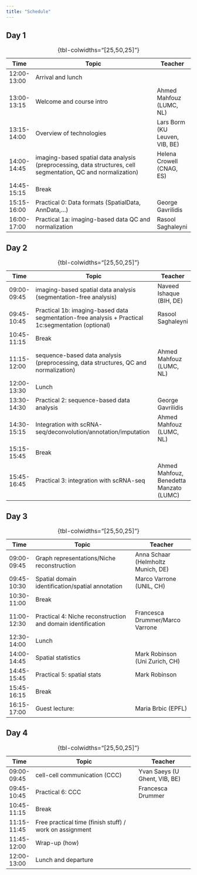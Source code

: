 ```yaml
---
title: "Schedule"
---
```


## Day 1

| Time      	| Topic                                                                                                         	| Teacher                          	|
|-------------	|---------------------------------------------------------------------------------------------------------------	|--------------------------------	|
| 12:00-13:00 	| Arrival and lunch                                                                                             	|                                	|
| 13:00-13:15 	| Welcome and course intro                                                                                      	| Ahmed Mahfouz (LUMC, NL)       	|
| 13:15-14:00 	| Overview of technologies                                                                                      	| Lars Borm (KU Leuven, VIB, BE) 	|
| 14:00-14:45 	| imaging-based spatial data analysis (preprocessing, data structures, cell segmentation, QC and normalization) 	| Helena Crowell (CNAG, ES)      	|
| 14:45-15:15 	| Break                                                                                                         	|                                	|
| 15:15-16:00 	| Practical 0: Data formats (SpatialData, AnnData,...)                                                          	| George Gavrilidis              	|
| 16:00-17:00 	| Practical 1a: imaging-based data QC and normalization                                                         	| Rasool Saghaleyni              	|
: {tbl-colwidths="[25,50,25]"}


## Day 2

| Time      	| Topic                                                                                             	| Teacher               	|
|-------------	|----------------------------------------------------------------------------------------------------	|--------------------------	|
| 09:00-09:45 	| imaging-based spatial data analysis (segmentation-free analysis)                                   	| Naveed Ishaque (BIH, DE) 	|
| 09:45-10:45 	| Practical 1b: imaging-based data segmentation-free analysis + Practical 1c:segmentation (optional) 	| Rasool Saghaleyni        	|
| 10:45-11:15 	| Break                                                                                              	|                          	|
| 11:15-12:00 	| sequence-based data analysis (preprocessing, data structures, QC and normalization)                	| Ahmed Mahfouz (LUMC, NL) 	|
| 12:00-13:30 	| Lunch                                                                                              	|                          	|
| 13:30-14:30 	| Practical 2: sequence-based data analysis                                                          	| George Gavrilidis        	|
| 14:30-15:15 	| Integration with scRNA-seq/deconvolution/annotation/imputation                                     	| Ahmed Mahfouz (LUMC, NL) 	|
| 15:15-15:45 	| Break                                                                                              	|                          	|
| 15:45-16:45 	| Practical 3: integration with scRNA-seq                                                            	| Ahmed Mahfouz, Benedetta Manzato (LUMC)      	|
: {tbl-colwidths="[25,50,25]"}

## Day 3

| Time      	| Topic                                                     	| Teacher                           	|
|-------------	|-------------------------------------------------------------	|------------------------------------	|
| 09:00-09:45 	| Graph representations/Niche reconstruction                  	| Anna Schaar (Helmholtz Munich, DE) 	|
| 09:45-10:30 	| Spatial domain identification/spatial annotation            	| Marco Varrone (UNIL, CH)           	|
| 10:30-11:00 	| Break                                                       	|                                    	|
| 11:00-12:30 	| Practical 4: Niche reconstruction and domain identification 	| Francesca Drummer/Marco Varrone    	|
| 12:30-14:00 	| Lunch                                                       	|                                    	|
| 14:00-14:45 	| Spatial statistics                                          	| Mark Robinson (Uni Zurich, CH)     	|
| 14:45-15:45 	| Practical 5: spatial stats                                  	| Mark Robinson                      	|
| 15:45-16:15 	| Break                                                       	|                                    	|
| 16:15-17:00 	| Guest lecture:                                              	| Maria Brbic (EPFL)                 	|
: {tbl-colwidths="[25,50,25]"}

## Day 4

| Time      	| Topic                                                 	| Teacher                      	|
|-------------	|---------------------------------------------------------	|-------------------------------	|
| 09:00-09:45 	| cell-cell communication (CCC)                           	| Yvan Saeys (U Ghent, VIB, BE) 	|
| 09:45-10:45 	| Practical 6: CCC                                        	| Francesca Drummer             	|
| 10:45-11:15 	| Break                                                   	|                               	|
| 11:15-11:45 	| Free practical time (finish stuff) / work on assignment 	|                               	|
| 11:45-12:00 	| Wrap-up (how)                                           	|                               	|
| 12:00-13:00 	| Lunch and departure                                     	|                               	|
: {tbl-colwidths="[25,50,25]"}